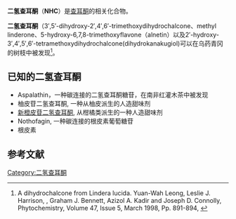 {{chembox
| verifiedrevid = 460786940
|  Name = 二氢查耳酮
|  ImageFile = Dihydrochalcone alternate.svg
|  ImageSize = 200px
|  ImageName = Chemical structure of dihydrochalcone
|  IUPACName = 1,3-diphenylpropan-1-one
|  OtherNames = Hydrochalcone<br>Benzylacetophenone<br>Hydrocinnamophenone<br>3-Phenylpropiophenone<br>Phenethyl phenyl ketone<br>Phenyl phenethyl ketone<br>.beta.-Phenylpropiophenone<br>1,3-Diphenyl-1-propanone<br>.omega.-Benzyl acetophenone
|Section1= {{Chembox Identifiers
|  CASNo = 1083-30-3
|  CASNo_Ref = {{cascite|correct|??}}
|  CASOther = 
|  ChEMBL_Ref = {{ebicite|correct|EBI}}
| ChEMBL = 490512
| PubChem = 64802
|  SMILES = C1=CC=C(C=C1)CCC(=O)C2=CC=CC=C2
|  ChemSpiderID_Ref = {{chemspidercite|correct|chemspider}}
| ChemSpiderID = 58334
|  StdInChIKey_Ref = {{stdinchicite|correct|chemspider}}
| StdInChIKey = QGGZBXOADPVUPN-UHFFFAOYSA-N
|  StdInChI_Ref = {{stdinchicite|correct|chemspider}}
| StdInChI=1S/C15H14O/c16-15(14-9-5-2-6-10-14)12-11-13-7-3-1-4-8-13/h1-10H,11-12H2
|  MeSHName =
  }}
|Section2= {{Chembox Properties
|  Formula = C<sub>15</sub>H<sub>14</sub>O
|  MolarMass = 210.27 g/mol
|  ExactMass = 210.104465 u
|  Appearance =
|  Density = 
|  MeltingPtC = 50
|  BoilingPt = 
|  Solubility =
  }}
}}
'''二氢查耳酮'''（'''NHC'''）是[[查耳酮|查耳酮]]的相关化合物。

'''二氢查耳酮'''（3′,5′-dihydroxy-2′,4′,6′-trimethoxydihydrochalcone、methyl linderone、5-hydroxy-6,7,8-trimethoxyflavone（alnetin）以及2′-hydroxy-3′,4′,5′,6′-tetramethoxydihydrochalcone(dihydrokanakugiol)可以在乌药青冈的树枝中被发现<ref>A dihydrochalcone from Lindera lucida. Yuan-Wah Leong, Leslie J. Harrison, , Graham J. Bennett, Azizol A. Kadir and Joseph D. Connolly, Phytochemistry, Volume 47, Issue 5, March 1998, Pp. 891-894, {{doi|10.1016/S0031-9422(97)00947-3}}</ref>。

==已知的二氢查耳酮==
* Aspalathin，一种碳连接的二氢查耳酮糖苷，在南非红灌木茶中被发现
* 柚皮苷二氢查耳酮, 一种从柚皮派生的人造甜味剂
* [[新橙皮苷二氢查耳酮|新橙皮苷二氢查耳酮]], 从柑橘类派生的一种人造甜味剂
* Nothofagin, 一种碳连接的根皮素葡萄糖苷
* 根皮素

==参考文献==
{{reflist}}
[[Category:二氢查耳酮|Category:二氢查耳酮]]